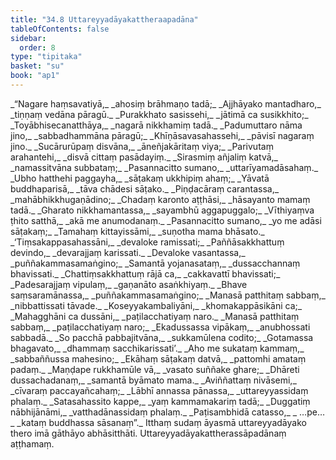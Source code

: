 ```yaml
---
title: "34.8 Uttareyyadāyakattheraapadāna"
tableOfContents: false
sidebar:
  order: 8
type: "tipitaka"
basket: "su"
book: "ap1"
---
```



<DynamicBreadcrumb />

<Division number="90" book="ap1" bookNo="20" page="313">

<Paragraph number="3818" type="verses" book="ap1">
_“Nagare haṃsavatiyā,_  
_ahosiṃ brāhmaṇo tadā;_  
_Ajjhāyako mantadharo,_  
_tiṇṇaṃ vedāna pāragū._  

</Paragraph>

</Division>
<Division number="91" book="ap1" bookNo="20" page="313">

<Paragraph number="3819" type="verses" book="ap1">
_Purakkhato sasissehi,_  
_jātimā ca susikkhito;_  
_Toyābhisecanatthāya,_  
_nagarā nikkhamiṃ tadā._  

</Paragraph>

</Division>
<Division number="92" book="ap1" bookNo="20" page="313">

<Paragraph number="3820" type="verses" book="ap1">
_Padumuttaro nāma jino,_  
_sabbadhammāna pāragū;_  
_Khīṇāsavasahassehi,_  
_pāvisī nagaraṃ jino._  

</Paragraph>

</Division>
<Division number="93" book="ap1" bookNo="20" page="313">

<Paragraph number="3821" type="verses" book="ap1">
_Sucārurūpaṃ disvāna,_  
_āneñjakāritaṃ viya;_  
_Parivutaṃ arahantehi,_  
_disvā cittaṃ pasādayiṃ._  

</Paragraph>

</Division>
<Division number="94" book="ap1" bookNo="20" page="313">

<Paragraph number="3822" type="verses" book="ap1">
_Sirasmiṃ añjaliṃ katvā,_  
_namassitvāna subbataṃ;_  
_Pasannacitto sumano,_  
_uttarīyamadāsahaṃ._  

</Paragraph>

</Division>
<Division number="95" book="ap1" bookNo="20" page="313">

<Paragraph number="3823" type="verses" book="ap1">
_Ubho hatthehi paggayha,_  
_sāṭakaṃ ukkhipiṃ ahaṃ;_  
_Yāvatā buddhaparisā,_  
_tāva chādesi sāṭako._  

</Paragraph>

</Division>
<Division number="96" book="ap1" bookNo="20" page="313">

<Paragraph number="3824" type="verses" book="ap1">
_Piṇḍacāraṃ carantassa,_  
_mahābhikkhugaṇādino;_  
_Chadaṃ karonto aṭṭhāsi,_  
_hāsayanto mamaṃ tadā._  

</Paragraph>

</Division>
<Division number="97" book="ap1" bookNo="20" page="313">

<Paragraph number="3825" type="verses" book="ap1">
_Gharato nikkhamantassa,_  
_sayambhū aggapuggalo;_  
_Vīthiyaṃva ṭhito satthā,_  
_akā me anumodanaṃ._  

</Paragraph>

</Division>
<Division number="98" book="ap1" bookNo="20" page="313">

<Paragraph number="3826" type="verses" book="ap1">
_Pasannacitto sumano,_  
_yo me adāsi sāṭakaṃ;_  
_Tamahaṃ kittayissāmi,_  
_suṇotha mama bhāsato._  

</Paragraph>

</Division>
<Division number="99" book="ap1" bookNo="20" page="313">

<Paragraph number="3827" type="verses" book="ap1">
_‘Tiṃsakappasahassāni,_  
_devaloke ramissati;_  
_Paññāsakkhattuṃ devindo,_  
_devarajjaṃ karissati._  

</Paragraph>

</Division>
<Division number="100" book="ap1" bookNo="20" page="313">

<Paragraph number="3828" type="verses" book="ap1">
_Devaloke vasantassa,_  
_puññakammasamaṅgino;_  
_Samantā yojanasataṃ,_  
_dussacchannaṃ bhavissati._  

</Paragraph>

</Division>
<Division number="101" book="ap1" bookNo="20" page="313">

<Paragraph number="3829" type="verses" book="ap1">
_Chattiṃsakkhattuṃ rājā ca,_  
_cakkavattī bhavissati;_  
_Padesarajjaṃ vipulaṃ,_  
_gaṇanāto asaṅkhiyaṃ._  

</Paragraph>

</Division>
<Division number="102" book="ap1" bookNo="20" page="313">

<Paragraph number="3830" type="verses" book="ap1">
_Bhave saṃsaramānassa,_  
_puññakammasamaṅgino;_  
_Manasā patthitaṃ sabbaṃ,_  
_nibbattissati tāvade._  

</Paragraph>

</Division>
<Division number="103" book="ap1" bookNo="20" page="314">

<Paragraph number="3831" type="verses" book="ap1">
_Koseyyakambaliyāni,_  
_khomakappāsikāni ca;_  
_Mahagghāni ca dussāni,_  
_paṭilacchatiyaṃ naro._  

</Paragraph>

</Division>
<Division number="104" book="ap1" bookNo="20" page="314">

<Paragraph number="3832" type="verses" book="ap1">
_Manasā patthitaṃ sabbaṃ,_  
_paṭilacchatiyaṃ naro;_  
_Ekadussassa vipākaṃ,_  
_anubhossati sabbadā._  

</Paragraph>

</Division>
<Division number="105" book="ap1" bookNo="20" page="314">

<Paragraph number="3833" type="verses" book="ap1">
_So pacchā pabbajitvāna,_  
_sukkamūlena codito;_  
_Gotamassa bhagavato,_  
_dhammaṃ sacchikarissati’._  

</Paragraph>

</Division>
<Division number="106" book="ap1" bookNo="20" page="314">

<Paragraph number="3834" type="verses" book="ap1">
_Aho me sukataṃ kammaṃ,_  
_sabbaññussa mahesino;_  
_Ekāhaṃ sāṭakaṃ datvā,_  
_pattomhi amataṃ padaṃ._  

</Paragraph>

</Division>
<Division number="107" book="ap1" bookNo="20" page="314">

<Paragraph number="3835" type="verses" book="ap1">
_Maṇḍape rukkhamūle vā,_  
_vasato suññake ghare;_  
_Dhāreti dussachadanaṃ,_  
_samantā byāmato mama._  

</Paragraph>

</Division>
<Division number="108" book="ap1" bookNo="20" page="314">

<Paragraph number="3836" type="verses" book="ap1">
_Aviññattaṃ nivāsemi,_  
_cīvaraṃ paccayañcahaṃ;_  
_Lābhī annassa pānassa,_  
_uttareyyassidaṃ phalaṃ._  

</Paragraph>

</Division>
<Division number="109" book="ap1" bookNo="20" page="314">

<Paragraph number="3837" type="verses" book="ap1">
_Satasahassito kappe,_  
_yaṃ kammamakariṃ tadā;_  
_Duggatiṃ nābhijānāmi,_  
_vatthadānassidaṃ phalaṃ._  

</Paragraph>

</Division>
<Division number="110" book="ap1" bookNo="20" page="314">

<Paragraph number="3838" type="verses" book="ap1">
_Paṭisambhidā catasso,_  
_ …pe… _  
_kataṃ buddhassa sāsanaṃ”._  

</Paragraph>

<Paragraph number="3839" book="ap1">
Itthaṃ sudaṃ āyasmā uttareyyadāyako thero imā gāthāyo abhāsitthāti.

</Paragraph>
</Division>

<Paragraph number="3840" type="center" book="ap1">
Uttareyyadāyakattherassāpadānaṃ aṭṭhamaṃ.
</Paragraph>